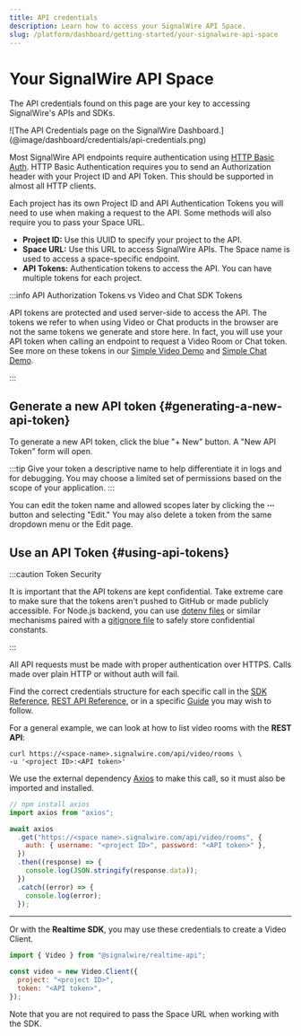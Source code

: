 ```yaml
---
title: API credentials
description: Learn how to access your SignalWire API Space.
slug: /platform/dashboard/getting-started/your-signalwire-api-space
---
```



# Your SignalWire API Space

The API credentials found on this page are your key to accessing SignalWire's APIs and SDKs.

<Frame caption="The API Credentials page on the SignalWire Dashboard.">
  ![The API Credentials page on the SignalWire Dashboard.](@image/dashboard/credentials/api-credentials.png)
</Frame>

Most SignalWire API endpoints require authentication using [HTTP Basic Auth](http://en.wikipedia.org/wiki/Basic_access_authentication). HTTP Basic Authentication requires you to send an Authorization header with your Project ID and API Token. This should be supported in almost all HTTP clients.

Each project has its own Project ID and API Authentication Tokens you will need to use when making a request to the API. Some methods will also require you to pass your Space URL.

- **Project ID:** Use this UUID to specify your project to the API.
- **Space URL:** Use this URL to access SignalWire APIs. The Space name is used to access a space-specific endpoint.
- **API Tokens:** Authentication tokens to access the API. You can have multiple
  tokens for each project.

:::info API Authorization Tokens vs Video and Chat SDK Tokens

API tokens are protected and used server-side to access the API. The tokens we refer to when using Video or Chat products in the browser are not the same tokens we generate and store here. In fact, you will use your API token when calling an endpoint to request a Video Room or Chat token. See more on these tokens in our [Simple Video Demo](/video/getting-started/simple-video-demo) and [Simple Chat Demo](/chat/getting-started/get-started-with-a-simple-chat-demo).

:::

## Generate a new API token {#generating-a-new-api-token}

To generate a new API token, click the blue "+ New" button. A "New API Token" form will open.

:::tip
Give your token a descriptive name to help differentiate it in logs and for debugging.
You may choose a limited set of permissions based on the scope of your application.
:::

You can edit the token name and allowed scopes later by clicking the **⋯** button and selecting "Edit." 
You may also delete a token from the same dropdown menu or the Edit page.

## Use an API Token {#using-api-tokens}

:::caution Token Security

It is important that the API tokens are kept confidential. 
Take extreme care to make sure that the tokens aren't pushed to GitHub or made publicly accessible. 
For Node.js backend, you can use [dotenv files](https://www.npmjs.com/package/dotenv) 
or similar mechanisms paired with a [gitignore file](https://git-scm.com/docs/gitignore) 
to safely store confidential constants.

:::

All API requests must be made with proper authentication over HTTPS. Calls made over plain HTTP or without auth will fail.

Find the correct credentials structure for each specific call in the [SDK Reference](/sdks/reference/realtime-sdk), 
[REST API Reference](/rest), 
or in a specific [Guide](/guides/) you may wish to follow.

For a general example, we can look at how to list video rooms with the **REST API**:

<Tabs>

<TabItem value="shell" label="cURL">

```shell
curl https://<space-name>.signalwire.com/api/video/rooms \
-u '<project ID>:<API token>'
```

</TabItem>

<TabItem value="javascript" label="Node.js">

We use the external dependency [Axios](https://axios-http.com/) to make this call, so it must also be imported and installed.

```javascript
// npm install axios
import axios from "axios";

await axios
  .get("https://<space name>.signalwire.com/api/video/rooms", {
    auth: { username: "<project ID>", password: "<API token>" },
  })
  .then((response) => {
    console.log(JSON.stringify(response.data));
  })
  .catch((error) => {
    console.log(error);
  });
```

</TabItem>

</Tabs>

---

Or with the **Realtime SDK**, you may use these credentials to create a Video Client.

```javascript
import { Video } from "@signalwire/realtime-api";

const video = new Video.Client({
  project: "<project ID>",
  token: "<API token>",
});
```

Note that you are not required to pass the Space URL when working with the SDK.

